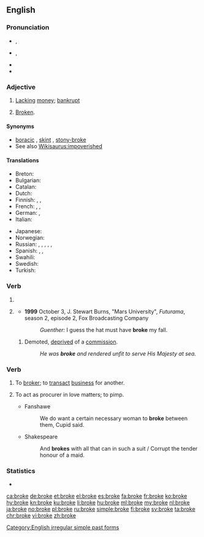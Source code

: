 ==English==

===Pronunciation===
* {{a|RP}} {{enPR|brōk}}, {{IPA|/brəʊk/|lang=en}}
* {{a|GenAm}} {{enPR|brōk}}, {{IPA|/broʊk/|lang=en}}
* {{audio|en-us-broke.ogg|Audio (US)|lang=en}}
* {{rhymes|əʊk|lang=en}}

===Adjective===
{{en-adj}}

# {{context|informal|lang=en}} [[lack|Lacking]] [[money]]; [[bankrupt]]
# {{context|informal|lang=en}} [[broken|Broken]].

====Synonyms====
* [[boracic]] {{qualifier|UK rhyming slang}}, [[skint]] {{qualifier|UK slang}}, [[stony-broke]] {{qualifier|UK slang'}}
* See also [[Wikisaurus:impoverished]]

====Translations====
{{trans-top|lacking money; bankrupt}}
* Breton: {{t+|br|kras}}
* Bulgarian: {{t+|bg|разорен}}
* Catalan: {{t|ca|pelat}}
* Dutch: {{t+|nl|blut}}
* Finnish: {{t+|fi|rahaton}}, {{t+|fi|auki}} {{qualifier|slang}}, {{t+|fi|persaukinen}} {{qualifier|somewhat vulgar}}
* French: {{t+|fr|fauché}}, {{t+|fr|à sec}} {{qualifier|invariable}}, {{qualifier|formally}} {{t+|fr|désargenté}}
* German: {{t+|de|pleite}}, {{t+|de|abgebrannt}}
* Italian: {{t|it|al verde}} {{qualifier|invariable}}
{{trans-mid}}
* Japanese: {{t|ja|すっからかん|tr=sukkarakan|sc=Jpan}}
* Norwegian: {{t+|no|blakk}}
* Russian: {{t+|ru|разориться|tr=razorívšijsja|alt=разорившийся}}, {{t+|ru|разорённый|tr=razorjónnyj}}, {{t+|ru|безденежный|tr=bezdénežnyj}}, {{t+|ru|грош|tr=bez grošá|alt=без гроша}}, {{t+|ru|обанкротиться|tr=obankróvšijsja|alt=обанкровшийся}}, {{t+|ru|мель|tr=na melí|alt=на мели}}
* Spanish: {{t+|es|pelado}}, {{t|es|sin un duro}}, {{t|es|sin un peso}}
* Swahili: {{t+|sw|msoto}}
* Swedish: {{t+|sv|pank}}
* Turkish: {{t+|tr|meteliksiz}}
{{trans-bottom}}

===Verb===
{{head|en}}

# {{en-simple past of|break}}
# {{context|archaic|or|poetic|lang=en}} {{past participle of|break|lang=en}}
#* '''1999''' October 3, J. Stewart Burns, "Mars University", ''Futurama'', season 2, episode 2, Fox Broadcasting Company
#*: ''Guenther:'' I guess the hat must have '''broke''' my fall.
## {{context|nautical|lang=en}} Demoted, [[deprived]] of a [[commission]].
##: ''He was '''broke''' and rendered unfit to serve His Majesty at sea.''

===Verb===
{{en-verb|brok|es}}

# To [[broker]]; to [[transact]] [[business]] for another.
#: {{rfquotek|Brome}}
# {{context|obsolete|lang=en}} To act as procurer in love matters; to pimp.
#* Fanshawe
#*: We do want a certain necessary woman to '''broke''' between them, Cupid said.
#* Shakespeare
#*: And '''brokes''' with all that can in such a suit / Corrupt the tender honour of a maid.

===Statistics===
* {{rank|dinner|command|etc.|771|broke|waiting|political|reading}}

[[Category:English irregular simple past forms]]

[[ca:broke]]
[[de:broke]]
[[et:broke]]
[[el:broke]]
[[es:broke]]
[[fa:broke]]
[[fr:broke]]
[[ko:broke]]
[[hy:broke]]
[[kn:broke]]
[[ku:broke]]
[[li:broke]]
[[hu:broke]]
[[ml:broke]]
[[my:broke]]
[[nl:broke]]
[[ja:broke]]
[[no:broke]]
[[pl:broke]]
[[ru:broke]]
[[simple:broke]]
[[fi:broke]]
[[sv:broke]]
[[ta:broke]]
[[chr:broke]]
[[vi:broke]]
[[zh:broke]]